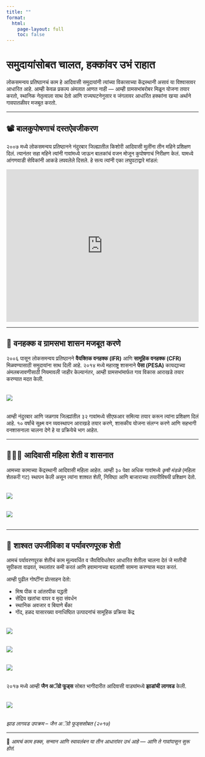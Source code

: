 ---
title: ""
format:
  html:
    page-layout: full
    toc: false
---

# समुदायांसोबत चालत, हक्कांवर उभं राहात

लोकसमन्वय प्रतिष्ठानचं काम हे आदिवासी समुदायांनी त्यांच्या विकासाच्या केंद्रस्थानी असावं या विश्वासावर आधारित आहे. आम्ही केवळ प्रकल्प अंमलात आणत नाही — आम्ही ग्रामसभांबरोबर मिळून योजना तयार करतो, स्थानिक नेतृत्वाला साथ देतो आणि राज्यघटनेनुसार व जंगलावर आधारित हक्कांना खऱ्या अर्थाने गावपातळीवर मजबूत करतो.

---

## 📽 बालकुपोषणाचं दस्तऐवजीकरण

२००७ मध्ये लोकसमन्वय प्रतिष्ठानने नंदुरबार जिल्ह्यातील किशोरी आदिवासी मुलींना तीन महिने प्रशिक्षण दिलं. त्यानंतर सहा महिने त्यांनी गावांमध्ये जाऊन बालकांचं वजन मोजून कुपोषणाचं निरीक्षण केलं. यामध्ये आंगणवाडी सेविकांनी आकडे लपवलेले दिसले. हे सत्य त्यांनी एका लघुपटाद्वारे मांडलं:

<iframe width="100%" height="400" src="https://www.youtube.com/embed/HWm46HVWKMg" title="Malnutrition Monitoring (2005)" frameborder="0" allowfullscreen></iframe>

---

## 🌳 वनहक्क व ग्रामसभा शासन मजबूत करणे

२००६ पासून लोकसमन्वय प्रतिष्ठानने **वैयक्तिक वनहक्क (IFR)** आणि **सामूहिक वनहक्क (CFR)** मिळवण्यासाठी समुदायांना साथ दिली आहे. २०१४ मध्ये महाराष्ट्र शासनाने **पेसा (PESA)** कायद्याच्या अंमलबजावणीसाठी नियमावली जाहीर केल्यानंतर, आम्ही ग्रामसभांमार्फत गाव विकास आराखडे तयार करण्यात मदत केली.

<img src="cfr%20gp%20meeting.jpg" style="max-width: 100%; height: auto; display: block; margin: 2rem auto;" />

आम्ही नंदुरबार आणि जळगाव जिल्ह्यांतील ३२ गावांमध्ये सीएफआर समित्या तयार करून त्यांना प्रशिक्षण दिलं आहे. १० वर्षांचे सूक्ष्म वन व्यवस्थापन आराखडे तयार करणे, शासकीय योजना संलग्न करणे आणि सहभागी वनशासनाला चालना देणे हे या प्रक्रियेचे भाग आहेत.

---

## 👩🏾‍🌾 आदिवासी महिला शेती व शासनात

आमच्या कामाच्या केंद्रस्थानी आदिवासी महिला आहेत. आम्ही ३० पेक्षा अधिक गावांमध्ये *कृषी मंडळे* (महिला शेतकरी गट) स्थापन केली असून त्यांना शाश्वत शेती, निविष्ठा आणि बाजाराच्या तयारीविषयी प्रशिक्षण देतो.

<img src="women%20agro%20info%20brochure.jpg" style="max-width: 100%; height: auto; display: block; margin: 2rem auto;" />
<img src="women%20farming%201.jpg" style="max-width: 100%; height: auto; display: block; margin: 2rem auto;" />

---

## 🌱 शाश्वत उपजीविका व पर्यावरणपूरक शेती

आमचं पर्यावरणपूरक शेतीचं काम मूल्यवर्धित व जैवविविधतेवर आधारित शेतीला चालना देतं जे मातीची सुपीकता वाढवतं, स्थलांतर कमी करतं आणि हवामानाच्या बदलांशी सामना करण्यास मदत करतं.

आम्ही पुढील गोष्टींना प्रोत्साहन देतो:

- मिश्र पीक व आंतरपीक पद्धती  
- सेंद्रिय खतांचा वापर व मृदा संवर्धन  
- स्थानिक अवजार व बियाणे बँका  
- गोंद, हळद यासारख्या वनाधिष्ठित उत्पादनांचं सामूहिक प्रक्रिया केंद्र  

<img src="farming%20sustainable.jpg" style="max-width: 100%; height: auto; display: block; margin: 2rem auto;" />
<img src="turmeric%20and%20gum%20farming.jpg" style="max-width: 100%; height: auto; display: block; margin: 2rem auto;" />
<img src="tilling%20farm.jpg" style="max-width: 100%; height: auto; display: block; margin: 2rem auto;" />

२०१७ मध्ये आम्ही **जैन अॅग्रो फूड्स** सोबत भागीदारीत आदिवासी वाड्यांमध्ये **झाडांची लागवड** केली.

<img src="tree%20plantation.jpg" style="max-width: 100%; height: auto; display: block; margin: 2rem auto;" />

*झाड लागवड उपक्रम – जैन अॅग्रो फूड्ससोबत (२०१७)*

---

🌾 *आमचं काम हक्क, सन्मान आणि स्वावलंबन या तीन आधारांवर उभं आहे — आणि ते गावांपासून सुरू होतं.*

